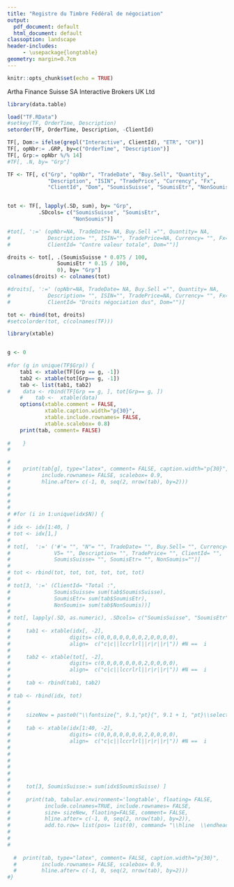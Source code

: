 ```yaml
---
title: "Registre du Timbre Fédéral de négociation"
output:
  pdf_document: default
  html_document: default
classoption: landscape
header-includes:
     - \usepackage{longtable}
geometry: margin=0.7cm
---
```


```r
knitr::opts_chunk$set(echo = TRUE)

```

Artha Finance Suisse SA
\hspace{519pt}
Interactive Brokers UK Ltd  


\begin{flushright}
`r format(Sys.Date(), "%e %B %Y")`
\end{flushright}

```r

library(data.table)

load("TF.RData")
#setkey(TF, OrderTime, Description)
setorder(TF, OrderTime, Description, -ClientId)

TF[, Dom:= ifelse(grepl("Interactive", ClientId), "ETR", "CH")]
TF[, opNbr:= .GRP, by=c("OrderTime", "Description")] 
TF[, Grp:= opNbr %/% 14]
#TF[, .N, by= "Grp"]

TF <- TF[, c("Grp", "opNbr", "TradeDate", "Buy.Sell", "Quantity",
             "Description", "ISIN", "TradePrice", "Currency", "Fx",
             "ClientId", "Dom", "SoumisSuisse", "SoumisEtr", "NonSoumis")]


tot <- TF[, lapply(.SD, sum), by= "Grp",
          .SDcols= c("SoumisSuisse", "SoumisEtr",
                     "NonSoumis")]

#tot[, ':=' (opNbr=NA, TradeDate= NA, Buy.Sell ="", Quantity= NA,
#            Description= "", ISIN="", TradePrice=NA, Currency= "", Fx=NA,
#            ClientId= "Contre valeur totale", Dom="")]

droits <- tot[, .(SoumisSuisse * 0.075 / 100,
                SoumisEtr * 0.15 / 100,
                0), by= "Grp"]
colnames(droits) <- colnames(tot)

#droits[, ':=' (opNbr=NA, TradeDate= NA, Buy.Sell ="", Quantity= NA,
#            Description= "", ISIN="", TradePrice=NA, Currency= "", Fx=NA,
#            ClientId= "Droits négociation dus", Dom="")]

tot <- rbind(tot, droits)
#setcolorder(tot, c(colnames(TF)))


```


```r

library(xtable)


g <- 0
    
#for (g in unique(TF$Grp)) {
    tab1 <- xtable(TF[Grp == g, -1])
    tab2 <- xtable(tot[Grp== g, -1])
    tab <- list(tab1, tab2)
#    data <- rbind(TF[Grp == g, ], tot[Grp== g, ])
    #    tab <-  xtable(data)
    options(xtable.comment = FALSE, 
            xtable.caption.width="p{30}",
            xtable.include.rownames= FALSE, 
            xtable.scalebox= 0.8)
    print(tab, comment= FALSE)
    
#    }
# 

# 
#    print(tab[g], type="latex", comment= FALSE, caption.width="p{30}",
#          include.rownames= FALSE, scalebox= 0.9,
#          hline.after= c(-1, 0, seq(2, nrow(tab), by=2)))
# 
#     
# 
# 
# #for (i in 1:unique(idx$N)) {
# 
# idx <- idx[1:40, ]
# tot <- idx[1,]
# 
# tot[,  ':=' ('#'= "", "N"= "", TradeDate= "", Buy.Sell= "", Currency= "",
#              V5= "", Description= "", TradePrice= "", ClientId= "",
#              SoumisSuisse= "", SoumisEtr= "", NonSoumis="")]
# 
# tot <- rbind(tot, tot, tot, tot, tot, tot)
# 
# tot[3, ':=' (ClientId= "Total :",
#              SoumisSuisse= sum(tab$SoumisSuisse),
#              SoumisEtr= sum(tab$SoumisEtr),
#              NonSoumis= sum(tab$NonSoumis))]
# 
# tot[, lapply(.SD, as.numeric), .SDcols= c("SoumisSuisse", "SoumisEtr", "NonSoumis")]
# 
#     tab1 <- xtable(idx[, -2],  
#                   digits= c(0,0,0,0,0,0,0,2,0,0,0,0),
#                   align=  c("c|c||lccrlrl||r|r||r|")) #N ==  i
# 
#     tab2 <- xtable(tot[, -2],  
#                   digits= c(0,0,0,0,0,0,0,2,0,0,0,0),
#                   align=  c("c|c||lccrlrl||r|r||r|")) #N ==  i
# 
#     tab <- rbind(tab1, tab2)
#     
# tab <- rbind(idx, tot)
# 
# 
#     sizeNew = paste0("\\fontsize{", 9.1,"pt}{", 9.1 + 1, "pt}\\selectfont") 
#       
#     tab <- xtable(idx[1:40, -2],  
#                   digits= c(0,0,0,0,0,0,0,2,0,0,0,0),
#                   align=  c("c|c||lccrlrl||r|r||r|")) #N ==  i
# 
# 
# 
#     
# 
#     
#     tot[3, SoumisSuisse:= sum(idx$SoumisSuisse) ]
#     
#     print(tab, tabular.environment='longtable', floating= FALSE,
#           include.colnames=TRUE, include.rownames= FALSE,
#           size= sizeNew, flaoting=FALSE, comment= FALSE,
#           hline.after= c(-1, 0, seq(2, nrow(tab), by=2)),
#           add.to.row= list(pos= list(0), command= "\\hline  \\endhead"))
#     
#     
#     
    
  #  print(tab, type="latex", comment= FALSE, caption.width="p{30}",
  #        include.rownames= FALSE, scalebox= 0.9,
  #        hline.after= c(-1, 0, seq(2, nrow(tab), by=2)))
#}

```

